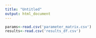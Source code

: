 ```yaml
---
title: "Untitled"
output: html_document
---
```


```r
params<-read.csv('parameter_matrix.csv')
results<-read.csv('results_df.csv')

```
